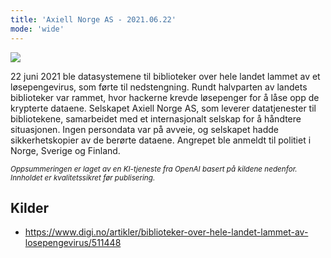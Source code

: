```yaml
---
title: 'Axiell Norge AS - 2021.06.22'
mode: 'wide'
---
```


<Frame>
<img src="/images/axiell.png" noZoom/>
</Frame>

22 juni 2021 ble datasystemene til biblioteker over hele landet lammet av et løsepengevirus, som førte til nedstengning. Rundt halvparten av landets biblioteker var rammet, hvor hackerne krevde løsepenger for å låse opp de krypterte dataene. Selskapet Axiell Norge AS, som leverer datatjenester til bibliotekene, samarbeidet med et internasjonalt selskap for å håndtere situasjonen. Ingen persondata var på avveie, og selskapet hadde sikkerhetskopier av de berørte dataene. Angrepet ble anmeldt til politiet i Norge, Sverige og Finland.

<sup><i>Oppsummeringen er laget av en KI-tjeneste fra OpenAI basert på kildene nedenfor. Innholdet er kvalitetssikret før publisering.</i></sup>

## Kilder
- https://www.digi.no/artikler/biblioteker-over-hele-landet-lammet-av-losepengevirus/511448
